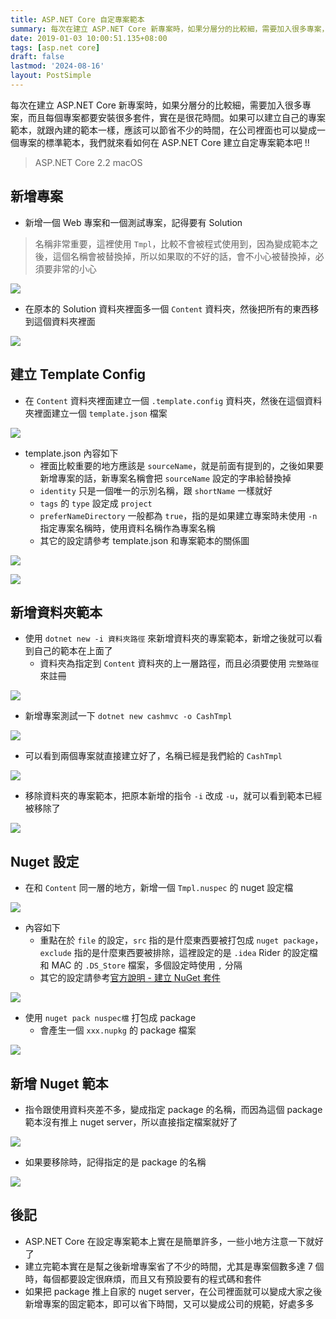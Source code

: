 ```yaml
---
title: ASP.NET Core 自定專案範本
summary: 每次在建立 ASP.NET Core 新專案時，如果分層分的比較細，需要加入很多專案，而且每個專案都要安裝很多套件，實在是很花時間。如果可以建立自己的專案範本，就跟內建的範本一樣，應該可以節省不少的時間，在公司裡面也可以變成一個專案的標準範本，我們就來看如何在 ASP.NET Core 建立自定專案範本吧 !!
date: 2019-01-03 10:00:51.135+08:00
tags: [asp.net core]
draft: false
lastmod: '2024-08-16'
layout: PostSimple
---
```


每次在建立 ASP.NET Core 新專案時，如果分層分的比較細，需要加入很多專案，而且每個專案都要安裝很多套件，實在是很花時間。如果可以建立自己的專案範本，就跟內建的範本一樣，應該可以節省不少的時間，在公司裡面也可以變成一個專案的標準範本，我們就來看如何在 ASP.NET Core 建立自定專案範本吧 !!

> ASP.NET Core 2.2
> macOS

## 新增專案

- 新增一個 Web 專案和一個測試專案，記得要有 Solution

> 名稱非常重要，這裡使用 `Tmpl`，比較不會被程式使用到，因為變成範本之後，這個名稱會被替換掉，所以如果取的不好的話，會不小心被替換掉，必須要非常的小心

![](/static/images/404.webp)

- 在原本的 Solution 資料夾裡面多一個 `Content` 資料夾，然後把所有的東西移到這個資料夾裡面

![](/static/images/404.webp)

## 建立 Template Config

- 在 `Content` 資料夾裡面建立一個 `.template.config` 資料夾，然後在這個資料夾裡面建立一個 `template.json` 檔案

![](/static/images/404.webp)

- template.json 內容如下
  - 裡面比較重要的地方應該是 `sourceName`，就是前面有提到的，之後如果要新增專案的話，新專案名稱會把 `sourceName` 設定的字串給替換掉
  - `identity` 只是一個唯一的示別名稱，跟 `shortName` 一樣就好
  - `tags` 的 `type` 設定成 `project`
  - `preferNameDirectory` 一般都為 `true`，指的是如果建立專案時未使用 `-n` 指定專案名稱時，使用資料名稱作為專案名稱
  - 其它的設定請參考 template.json 和專案範本的關係圖

![](/static/images/404.webp)

![](/static/images/404.webp)

## 新增資料夾範本

- 使用 `dotnet new -i 資料夾路徑` 來新增資料夾的專案範本，新增之後就可以看到自己的範本在上面了
  - 資料夾為指定到 `Content` 資料夾的上一層路徑，而且必須要使用 `完整路徑` 來註冊

![](/static/images/404.webp)

- 新增專案測試一下 `dotnet new cashmvc -o CashTmpl`

![](/static/images/404.webp)

- 可以看到兩個專案就直接建立好了，名稱已經是我們給的 `CashTmpl`

![](/static/images/404.webp)

- 移除資料夾的專案範本，把原本新增的指令 `-i` 改成 `-u`，就可以看到範本已經被移除了

![](/static/images/404.webp)

## Nuget 設定

- 在和 `Content` 同一層的地方，新增一個 `Tmpl.nuspec` 的 nuget 設定檔

![](/static/images/404.webp)

- 內容如下
  - 重點在於 `file` 的設定，`src` 指的是什麼東西要被打包成 `nuget package`，`exclude` 指的是什麼東西要被排除，這裡設定的是 `.idea` Rider 的設定檔和 MAC 的 `.DS_Store` 檔案，多個設定時使用 `,` 分隔
  - 其它的設定請參考[官方說明 - 建立 NuGet 套件](https://docs.microsoft.com/zh-tw/nuget/create-packages/creating-a-package)

![](/static/images/404.webp)

- 使用 `nuget pack nuspec檔` 打包成 package
  - 會產生一個 `xxx.nupkg` 的 package 檔案

![](/static/images/404.webp)

## 新增 Nuget 範本

- 指令跟使用資料夾差不多，變成指定 package 的名稱，而因為這個 package 範本沒有推上 nuget server，所以直接指定檔案就好了

![](/static/images/404.webp)

- 如果要移除時，記得指定的是 package 的名稱

![](/static/images/404.webp)

## 後記

- ASP.NET Core 在設定專案範本上實在是簡單許多，一些小地方注意一下就好了
- 建立完範本實在是幫之後新增專案省了不少的時間，尤其是專案個數多達 7 個時，每個都要設定很麻煩，而且又有預設要有的程式碼和套件
- 如果把 package 推上自家的 nuget server，在公司裡面就可以變成大家之後新增專案的固定範本，即可以省下時間，又可以變成公司的規範，好處多多
